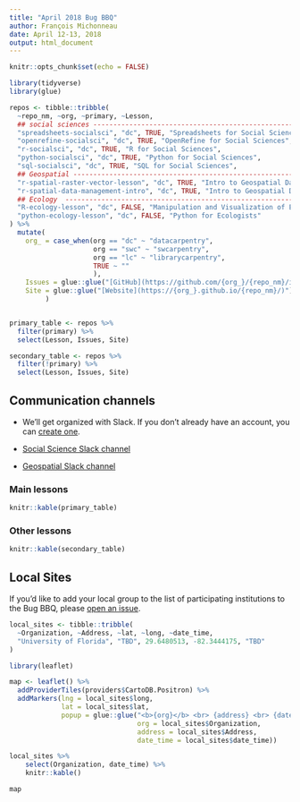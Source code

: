 ```yaml
---
title: "April 2018 Bug BBQ"
author: François Michonneau
date: April 12-13, 2018
output: html_document
---
```


```r
knitr::opts_chunk$set(echo = FALSE)
```


```r
library(tidyverse)
library(glue)

repos <- tibble::tribble(
  ~repo_nm, ~org, ~primary, ~Lesson,
  ## social sciences -----------------------------------------------------------
  "spreadsheets-socialsci", "dc", TRUE, "Spreadsheets for Social Sciences", 
  "openrefine-socialsci", "dc", TRUE, "OpenRefine for Social Sciences",
  "r-socialsci", "dc", TRUE, "R for Social Sciences",
  "python-socialsci", "dc", TRUE, "Python for Social Sciences",
  "sql-socialsci", "dc", TRUE, "SQL for Social Sciences",
  ## Geospatial ----------------------------------------------------------------
  "r-spatial-raster-vector-lesson", "dc", TRUE, "Intro to Geospatial Data With R",
  "r-spatial-data-management-intro", "dc", TRUE, "Intro to Geospatial Data",
  ## Ecology  ------------------------------------------------------------------
  "R-ecology-lesson", "dc", FALSE, "Manipulation and Visualization of Ecological Data with R",
  "python-ecology-lesson", "dc", FALSE, "Python for Ecologists"
) %>%
  mutate(
    org_ = case_when(org == "dc" ~ "datacarpentry",
                     org == "swc" ~ "swcarpentry",
                     org == "lc" ~ "librarycarpentry",
                     TRUE ~ ""
                     ),
    Issues = glue::glue("[GitHub](https://github.com/{org_}/{repo_nm}/issues)"), 
    Site = glue::glue("[Website](https://{org_}.github.io/{repo_nm}/)")
         )


primary_table <- repos %>%
  filter(primary) %>%
  select(Lesson, Issues, Site)

secondary_table <- repos %>%
  filter(!primary) %>%
  select(Lesson, Issues, Site)

```


## Communication channels

* We'll get organized with Slack. If you don't already have an account, you can [create one](https://swc-slack-invite.herokuapp.com/).

* [Social Science Slack channel](https://swcarpentry.slack.com/messages/C9M87MC7Q)
* [Geospatial Slack channel](https://swcarpentry.slack.com/messages/C9ME7G5RD)

### Main lessons

```r
knitr::kable(primary_table)
```

### Other lessons

```r
knitr::kable(secondary_table)
```

## Local Sites

If you'd like to add your local group to the list of participating institutions to the Bug BBQ, please [open an issue](https://github.com/carpentries/2018-04-bug-bbq/issues/new?template=local-event.md).

```r
local_sites <- tibble::tribble(
  ~Organization, ~Address, ~lat, ~long, ~date_time,
  "University of Florida", "TBD", 29.6480513, -82.3444175, "TBD"
)

library(leaflet)

map <- leaflet() %>%
  addProviderTiles(providers$CartoDB.Positron) %>% 
  addMarkers(lng = local_sites$long,
             lat = local_sites$lat,
             popup = glue::glue("<b>{org}</b> <br> {address} <br> {date_time}",
                                org = local_sites$Organization,
                                address = local_sites$Address, 
                                date_time = local_sites$date_time))
```


```r
local_sites %>%
    select(Organization, date_time) %>% 
    knitr::kable()
```

```r
map
```


